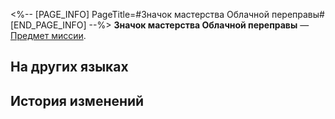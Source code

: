 <%-- [PAGE_INFO]
PageTitle=#Значок мастерства Облачной переправы#
[END_PAGE_INFO] --%>
{{Предмет Инфобокс
|id          = 250402
|Изображение = Предмет Значок мастерства Облачной переправы.png
|Тип         = Предмет миссии
|Инвентарь   = Миссии
|Редкость    = 3
|Эффект      = 
|Описание    = Подтверждение прохождения победной зоны в игре «Эфирные войны». Четыре таких значка дадут право участвовать в чемпионате. Значок из победной зоны Облачной переправы служит доказательством вашей победы над сильным претендентом на чемпионство мастером Гуншу.
}}
{{Описание|''«Ты умелый игрок!»''}}
'''Значок мастерства Облачной переправы''' — [[Предмет миссии]].

==На других языках==
{{На других языках
|en   = Cloudford Mastery Mark
|zhs  = 流云渡的资格徽章
|zht  = 流雲渡的資格徽章
|ja   = 流雲渡しの資格バッジ
|ko   = 구름나루 자격 배지
|es   = Insignia de maestría del Vado de las Nubes
|fr   = Badge de maîtrise de Passenuage
|ru   = Значок мастерства Облачной переправы
|th   = ตราชัยชนะจาก Cloudford
|vi   = Huy Hiệu Tư Cách Cảng Lưu Vân
|de   = Meisterschaftsmarke von Wolkenfurt
|id   = Lencana Kualifikasi Cloudford
|pt   = Marca de Maestria de Vau-Nuvem
}}

==История изменений==
{{История изменений|3.5}}